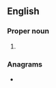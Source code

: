 {{also|oit|ouït|oït}}
==English==

===Proper noun===
{{en-proper noun}}

# {{abbreviation of|Old Italian|lang=en}}

===Anagrams===
* {{anagrams|en|a=iot|-iot|ITO|IoT}}